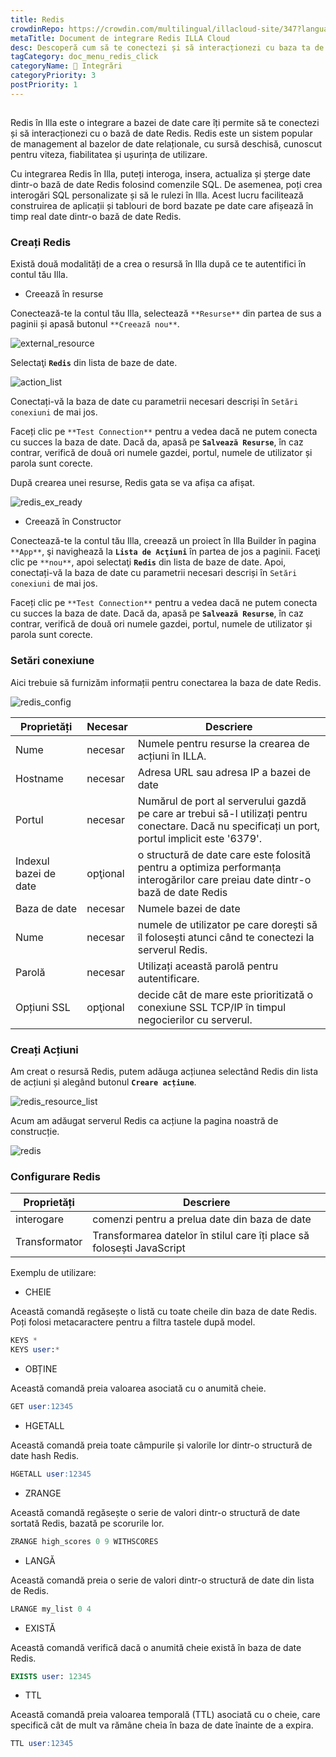 ```yaml
---
title: Redis
crowdinRepo: https://crowdin.com/multilingual/illacloud-site/347?languages=ro&filter=basic&value=0
metaTitle: Document de integrare Redis ILLA Cloud
desc: Descoperă cum să te conectezi și să interacționezi cu baza ta de date Redis folosind caracteristica de integrare a bazei de date ILLA Cloud. Vezi acest ghid pentru mai multe detalii.
tagCategory: doc_menu_redis_click
categoryName: 🔨 Integrări
categoryPriority: 3
postPriority: 1
---
```


## <h2 hidden>Ce este Redis?</h2>

Redis în Illa este o integrare a bazei de date care îți permite să te conectezi și să interacționezi cu o bază de date Redis. Redis este un sistem popular de management al bazelor de date relaționale, cu sursă deschisă, cunoscut pentru viteza, fiabilitatea și ușurința de utilizare.

Cu integrarea Redis în Illa, puteți interoga, insera, actualiza și șterge date dintr-o bază de date Redis folosind comenzile SQL. De asemenea, poți crea interogări SQL personalizate și să le rulezi în Illa. Acest lucru facilitează construirea de aplicații și tablouri de bord bazate pe date care afișează în timp real date dintr-o bază de date Redis.

### Creați Redis

Există două modalități de a crea o resursă în Illa după ce te autentifici în contul tău Illa.

-   Creează în resurse

Conectează-te la contul tău Illa, selectează `**Resurse**` din partea de sus a paginii și apasă butonul `**Creează nou**`.

![external_resource](https://cdn.illacloud.com/official-website/img/docs/external_resource.png)

Selectaţi **`Redis`** din lista de baze de date.

![action_list](https://cdn.illacloud.com/official-website/img/docs/action_list.png)

Conectați-vă la baza de date cu parametrii necesari descriși în `Setări conexiuni` de mai jos.

Faceți clic pe `**Test Connection**` pentru a vedea dacă ne putem conecta cu succes la baza de date. Dacă da, apasă pe **`Salvează Resurse`**, în caz contrar, verifică de două ori numele gazdei, portul, numele de utilizator și parola sunt corecte.

După crearea unei resurse, Redis gata se va afișa ca afișat.

![redis_ex_ready](https://cdn.illacloud.com/official-website/img/docs/redis_ex_ready.png)

-   Creează în Constructor

Conectează-te la contul tău Illa, creează un proiect în Illa Builder în pagina `**App**`, şi navighează la **`Lista de Acţiuni`** în partea de jos a paginii. Faceţi clic pe `**nou**`, apoi selectaţi **`Redis`** din lista de baze de date. Apoi, conectați-vă la baza de date cu parametrii necesari descriși în `Setări conexiuni` de mai jos.

Faceți clic pe `**Test Connection**` pentru a vedea dacă ne putem conecta cu succes la baza de date. Dacă da, apasă pe **`Salvează Resurse`**, în caz contrar, verifică de două ori numele gazdei, portul, numele de utilizator și parola sunt corecte.

### Setări conexiune

Aici trebuie să furnizăm informații pentru conectarea la baza de date Redis.

![redis_config](https://cdn.illacloud.com/official-website/img/docs/redis_config.png)

| Proprietăți           | Necesar  | Descriere                                                                                                                                             |
| --------------------- | -------- | ----------------------------------------------------------------------------------------------------------------------------------------------------- |
| Nume                  | necesar  | Numele pentru resurse la crearea de acțiuni în ILLA.                                                                                                  |
| Hostname              | necesar  | Adresa URL sau adresa IP a bazei de date                                                                                                              |
| Portul                | necesar  | Numărul de port al serverului gazdă pe care ar trebui să-l utilizați pentru conectare. Dacă nu specificați un port, portul implicit este '6379'.      |
| Indexul bazei de date | opţional | o structură de date care este folosită pentru a optimiza performanța interogărilor care preiau date dintr-o bază de date Redis                        |
| Baza de date          | necesar  | Numele bazei de date                                                                                                                                  |
| Nume                  | necesar  | numele de utilizator pe care dorești să îl folosești atunci când te conectezi la serverul Redis.                                                      |
| Parolă                | necesar  | Utilizați această parolă pentru autentificare.                                                                                                        |
| Opțiuni SSL           | opţional | decide cât de mare este prioritizată o conexiune SSL TCP/IP în timpul negocierilor cu serverul.                                                       |

### Creați Acțiuni

Am creat o resursă Redis, putem adăuga acțiunea selectând Redis din lista de acțiuni și alegând butonul **`Creare acțiune`**.

![redis_resource_list](https://cdn.illacloud.com/official-website/img/docs/redis_resource_list.png)

Acum am adăugat serverul Redis ca acțiune la pagina noastră de construcție.

![redis](https://cdn.illacloud.com/official-website/img/docs/redis.png)

### Configurare Redis

| Proprietăți      | Descriere                                                              |
| ---------------- | ---------------------------------------------------------------------- |
| interogare       | comenzi pentru a prelua date din baza de date                          |
| Transformator    | Transformarea datelor în stilul care îți place să folosești JavaScript |

Exemplu de utilizare:

-   CHEIE

Această comandă regăsește o listă cu toate cheile din baza de date Redis. Poți folosi metacaractere pentru a filtra tastele după model.

```sql
KEYS *
KEYS user:*
```

-   OBȚINE

Această comandă preia valoarea asociată cu o anumită cheie.

```sql
GET user:12345
```

-   HGETALL

Această comandă preia toate câmpurile și valorile lor dintr-o structură de date hash Redis.

```sql
HGETALL user:12345
```

-   ZRANGE

Această comandă regăsește o serie de valori dintr-o structură de date sortată Redis, bazată pe scorurile lor.

```sql
ZRANGE high_scores 0 9 WITHSCORES
```

-   LANGĂ

Această comandă preia o serie de valori dintr-o structură de date din lista de Redis.

```sql
LRANGE my_list 0 4
```

-   EXISTĂ

Această comandă verifică dacă o anumită cheie există în baza de date Redis.

```sql
EXISTS user: 12345
```

-   TTL

Această comandă preia valoarea temporală (TTL) asociată cu o cheie, care specifică cât de mult va rămâne cheia în baza de date înainte de a expira.

```sql
TTL user:12345
```
